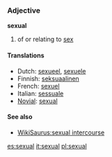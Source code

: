 ===Adjective===
'''sexual'''

# of or relating to [[sex]]

====Translations====
*Dutch: [[sexueel]], [[sexuele]]
*Finnish: [[seksuaalinen]]
*French: [[sexuel]]
*Italian: [[sessuale]]
*[[Novial]]: [[sexual]]

====See also====
*[[WikiSaurus:sexual intercourse]]

[[es:sexual]]
[[it:sexual]]
[[pl:sexual]]